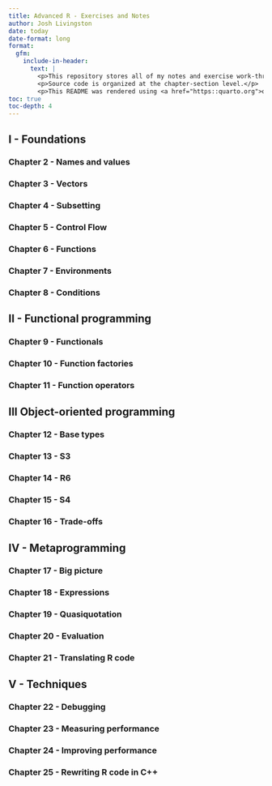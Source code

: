 ```yaml
---
title: Advanced R - Exercises and Notes
author: Josh Livingston
date: today
date-format: long
format: 
  gfm:
    include-in-header: 
      text: |
        <p>This repository stores all of my notes and exercise work-throughs from <a href="https://adv-r.hadley.nz/">Advanced R</a>. This uses the 2nd edition of Hadley Wickham's book.</p>
        <p>Source code is organized at the chapter-section level.</p>
        <p>This README was rendered using <a href="https::quarto.org">quarto</a>.
toc: true
toc-depth: 4
---
```


## I - Foundations

### Chapter 2 - Names and values

### Chapter 3 - Vectors

### Chapter 4 - Subsetting

### Chapter 5 - Control Flow

### Chapter 6 - Functions

### Chapter 7 - Environments

### Chapter 8 - Conditions

## II - Functional programming

### Chapter 9 - Functionals

### Chapter 10 - Function factories

### Chapter 11 - Function operators

## III Object-oriented programming

### Chapter 12 - Base types

### Chapter 13 - S3

### Chapter 14 - R6

### Chapter 15 - S4

### Chapter 16 - Trade-offs

## IV - Metaprogramming

### Chapter 17 - Big picture

### Chapter 18 - Expressions

### Chapter 19 - Quasiquotation

### Chapter 20 - Evaluation

### Chapter 21 - Translating R code

## V - Techniques

### Chapter 22 - Debugging

### Chapter 23 - Measuring performance

### Chapter 24 - Improving performance

### Chapter 25 - Rewriting R code in C++
